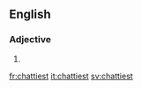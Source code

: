 ==English==

===Adjective===
{{head|en|adjective superlative form}}

# {{en-superlative of|chatty}}

[[fr:chattiest]]
[[it:chattiest]]
[[sv:chattiest]]